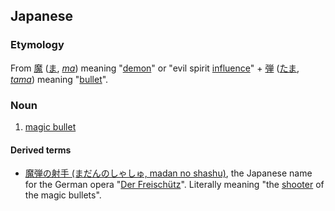 ==Japanese==
{{ja-kanjitab|ま|だん|yomi=o}}

===Etymology===
From [[魔]] ([[ま]], ''[[ma]]'') meaning "[[demon]]" or "evil spirit [[influence]]" + [[弾]] ([[たま]], ''[[tama]]'') meaning "[[bullet]]".

===Noun===
{{ja-noun|まだん|kyu=魔彈}}

# [[magic bullet]]

====Derived terms====
* [[w:ja:魔弾の射手|魔弾の射手 (まだんのしゃしゅ, madan no shashu)]], the Japanese name for the German opera "[[w:en:Der Freischütz|Der Freischütz]]". Literally meaning "the [[shooter]] of the magic bullets".